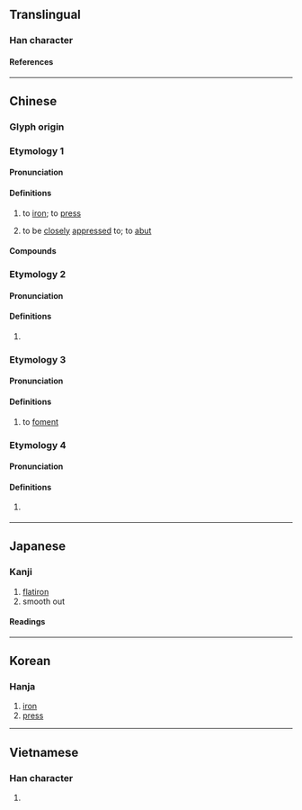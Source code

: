 {{character info}}
==Translingual==

===Han character===
{{Han char|rn=86|rad=火|as=11|sn=15|four=74809|canj=SIF|ids=⿱尉火}}

====References====
{{Han ref|kx=0680.350|dkj=19346|dj=1092.110|hdz=32229.180|uh=71A8}}

----

==Chinese==

===Glyph origin===
{{Han etym}}

===Etymology 1===
{{zh-forms|alt=㷉,𣂊,熅}}
{{rfe|zh}}

====Pronunciation====
{{zh-pron
|m=yùn
|c=wan6
|g=yn4
|h=pfs=yun
|j=yng3
|md=ók
|mn=ut
|mn-t=ug4
|w=3hhyn,3hhion,2yn,2ion
|x=yn4
|mc=2
|oc=2+3
|cat=v
}}

====Definitions====
{{zh-hanzi}}

# to [[iron]]; to [[press]]
#: {{zh-x|熨斗{dǒu}|an iron}}
#: {{zh-x|熨 衣服|to iron clothes}}
# to be [[closely]] [[appressed]] to; to [[abut]]

====Compounds====
{{zh-der|熨燙|熨衣板|熨馬|熨斗|熨衣枕|電熨斗|荀粲熨婦}}

===Etymology 2===
{{zh-forms|alt=𤓮}}

====Pronunciation====
{{zh-pron
|m=yù
|c=wat1
|w=4yq
|x=y6
|mc=2
|oc=3
|cat=n
}}

====Definitions====
{{zh-hanzi}}

# {{zh-only|熨貼/熨帖/熨贴}}

===Etymology 3===
{{zh-forms}}

====Pronunciation====
{{zh-pron
|m=wèi
|c=wai3
|mc=1
|oc=1
|cat=n
}}

====Definitions====
{{zh-hanzi}}

# {{lb|zh|TCM}} to [[foment]]

===Etymology 4===
{{zh-forms}}

====Pronunciation====
{{zh-pron
|c=tong3
|cat=v
}}

====Definitions====
{{zh-hanzi}}

# {{lb|zh|Cantonese}} {{zh-alt-form|燙|tr=-|to [[iron]]; to [[press]]}}

----

==Japanese==

===Kanji===
{{ja-kanji|grade=|rs=火11}}

# [[flatiron]]
# smooth out

====Readings====
{{ja-readings
|on=い, うつ
|kun=おさ-える, の-す, ひのし-
}}

----

==Korean==

===Hanja===
{{ko-hanja|위}}

# [[iron]]
# [[press]]

----

==Vietnamese==

===Han character===
{{vi-readings|rs=火11|reading=ủi}}

# {{rfdef|vi|sort=火11}}